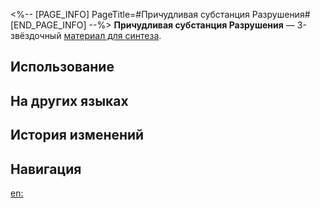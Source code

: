 <%-- [PAGE_INFO]
PageTitle=#Причудливая субстанция Разрушения#
[END_PAGE_INFO] --%>
{{Предмет Инфобокс
|id          = 182001
|Изображение = Предмет Причудливая субстанция Разрушения.png
|Тип         = Материал для синтеза
|Инвентарь   = Другие материалы
|Редкость    = 3
|Эффект      = 
|Описание    = Материал для синтеза уровня 3
|Источник1   = [[Зона хранения: Рейнджер пустоты: Захватчик и другие противники]]
}}
{{Описание|Кажется, это странное вещество обладает силой Разрушения.<br />Как огонь, но не огонь, ни холодное, ни горячее. Оно повреждает всё, с чем соприкасается более 12 секунд.<br />Возможно, это вид мусора Легиона Антиматерии.<br /><br />''«Все существа, благословлённые Нануком, утратили свой первоначальный вид».''}}
'''Причудливая субстанция Разрушения''' — 3-звёздочный [[Материалы для синтеза|материал для синтеза]].

==Использование==
{{Используется в создании}}

==На других языках==
{{На других языках
|en   = Strange Matter of Destruction
|zhs  = 毁灭异质
|zht  = 毀滅異質
|ja   = 壊滅異質
|ko   = 파멸의 이물질
|es   = Materia extraña de la Destrucción
|fr   = Matière étrange de la Destruction
|ru   = Причудливая субстанция Разрушения
|th   = Strange Matter of Destruction
|vi   = Dị Chất Hủy Diệt
|de   = Seltsame Materie der Zerstörung
|id   = Strange Matter of Destruction
|pt   = Matéria Estranha de Destruição
}}

==История изменений==
{{История изменений|3.5}}

==Навигация==
{{Материалы синтеза Навбокс}}

[[en:]]